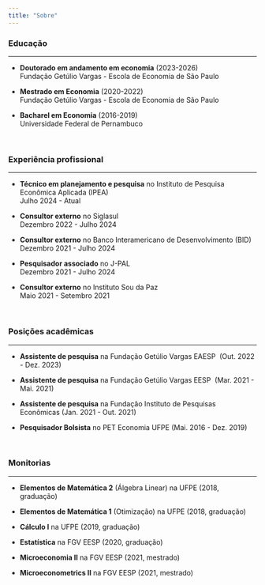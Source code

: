 ---
title: "Sobre"
---

### Educação

------------------------------------------------------------------------

-   **Doutorado em andamento em economia** (2023-2026) <br> Fundação Getúlio Vargas - Escola de Economia de São Paulo

-   **Mestrado em Economia** (2020-2022) <br> Fundação Getúlio Vargas - Escola de Economia de São Paulo

-   **Bacharel em Economia** (2016-2019) <br> Universidade Federal de Pernambuco

\

### Experiência profissional

------------------------------------------------------------------------

-   **Técnico em planejamento e pesquisa** no Instituto de Pesquisa Econômica Aplicada (IPEA)\
    Julho 2024 - Atual

-   **Consultor externo** no Siglasul\
    Dezembro 2022 - Julho 2024

-   **Consultor externo** no Banco Interamericano de Desenvolvimento (BID)\
    Dezembro 2021 - Julho 2024

-   **Pesquisador associado** no J-PAL\
    Dezembro 2021 - Julho 2024

-   **Consultor externo** no Instituto Sou da Paz\
    Maio 2021 - Setembro 2021

\

### Posições acadêmicas

------------------------------------------------------------------------

-   **Assistente de pesquisa** na Fundação Getúlio Vargas EAESP  (Out. 2022 - Dez. 2023)

-   **Assistente de pesquisa** na Fundação Getúlio Vargas EESP  (Mar. 2021 - Mai. 2021)

-   **Assistente de pesquisa** na Fundação Instituto de Pesquisas Econômicas (Jan. 2021 - Out. 2021)

-   **Pesquisador Bolsista** no PET Economia UFPE (Mai. 2016 - Dez. 2019)

\

### Monitorias

------------------------------------------------------------------------

-   **Elementos de Matemática 2** (Álgebra Linear) na UFPE (2018, graduação)

-   **Elementos de Matemática 1** (Otimização) na UFPE (2018, graduação)

-   **Cálculo I** na UFPE (2019, graduação)

-   **Estatística** na FGV EESP (2020, graduação)

-   **Microeconomia II** na FGV EESP (2021, mestrado)

-   **Microeconometrics II** na FGV EESP (2021, mestrado)

###